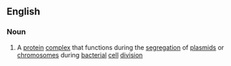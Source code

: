==English==

===Noun===
{{wikipedia}}
{{en-noun}}

# A [[protein]] [[complex]] that functions during the [[segregation]] of [[plasmid]]s or [[chromosome]]s during [[bacterial]] [[cell]] [[division]]